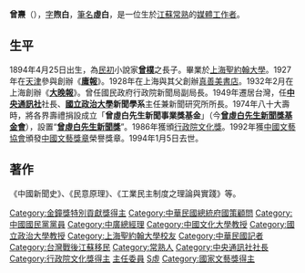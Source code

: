 {{Infobox_person
| name = 曾燾
| image =
| birth_name    = 
| birth_date    =  {{Birth date|1895|04|19}}
| death_date    =  {{Death date and age|1994|01|05|1895|04|19}} 
| nationality = 
{{QING}}（1895-1911）<br />
{{ROC1}}（1911-1928）<br />
{{ROC}}（1928-1994）
| other_names   = 煦白（[[表字|字]]）、虛白（[[筆名|筆名]]）
| occupation = [[傳媒工作者|媒體工作者]]
| home_town = [[江蘇省|江蘇省]][[常熟|常熟]]
| party = {{Kmt|19px}}
| parents = [[曾樸|曾樸]]（父）
| width = 
| now =  
| period = 
| place of birth = 
| signature = [[File:虛白簽名.png|120px]]
| awards = 
* 行政院文化獎（1986年）
* 中國文藝獎章榮譽獎章（1992年）
| educate = 
* [[上海聖約翰大學|上海聖約翰大學]]畢業<br><span style="color: blue;">（1918年）</span>
| past = 
* 天津《[[庸報|庸報]]》特派記者<br><span style="color: blue;">（1927年－1928年）</span>
* 上海[[真善美書店|真善美書店]]協助負責人<br><span style="color: blue;">（1928年－1931年）</span>
* 真善美雜誌主編<br><span style="color: blue;">（1928年－1931年）</span>
* 上海《[[大晚報|大晚報]]》總主筆<br><span style="color: blue;">（1932年－1937年）</span>
* 上海《大晚報》總經理<br><span style="color: blue;">（1932年－1937年）</span>
* （[[國民政府|國民政府]]）[[國民政府軍事委員會|軍事委員會]]第五部國際宣傳處處長<br><span style="color: blue;">（1937年－1938年）</span>
* [[中國國民黨|中國國民黨]]中央政治委員會國防最高會議第五部國際宣傳處處長<br><span style="color: blue;">（1938年－1945年）</span>
* （國民政府）[[行政院|行政院]]新聞局副局長<br><span style="color: blue;">（1947年5月5日－1948年6月30日）</span>
* [[行政院新聞局|行政院新聞局]]副局長<br><span style="color: blue;">（1948年7月1日－1949年1月15日）</span>
* [[中國廣播公司|中國廣播公司]]副總經理<br><span style="color: blue;">（1949年11月－）</span>
* 中國廣播公司代總經理
* 中國國民黨中央改造委員會委員<br><span style="color: blue;">（1950年7月26日－1951年10月9日）</span>
* 中國國民黨中央改造委員會第四組主任<br><span style="color: blue;">（1950年8月5日－1950年10月13日）</span>
* [[中央通訊社|中央通訊社]]社長<br><span style="color: blue;">（1950年10月13日－1954年7月）</span>
*[[國立政治大學|國立政治大學]]新聞研究所所長<br><span style="color: blue;">（1954年7月－?）</span>
* 國立政治大學新聞學系系主任<br><span style="color: blue;">（1955年－?）</span>
* [[國際獅子會|國際獅子會]]中國總會（第一屆）理事長<br><span style="color: blue;">（1955年－）</span>
* [[新聞通訊協會|新聞通訊協會]]理事長<br><span style="color: blue;">（1963年1月21日－?）</span>
* 中央通訊社管理委員會主任委員<br><span style="color: blue;">（1964年－?）</span>
* [[中國新聞學會|中國新聞學會]]會長<br><span style="color: blue;">（1966年－?）</span>
* [[中華文化復興運動推行委員會|中華文化復興運動推行委員會]]委員<br><span style="color: blue;">（1967年－?）</span>
* 中國國民黨中央評議委員<br><span style="color: blue;">（1969年－1994年1月5日）</span>
* [[中國文化大學|中國文化大學]][[三民主義|三民主義]]研究所所長<br><span style="color: blue;">（1977年－?）</span>
* [[中華民國總統府|總統府]]國策顧問<br><span style="color: blue;">（1981年－1994年1月5日）</span>
}}
'''曾燾'''（{{bd|1895年|4月19日|1994年|1月5日|catIdx=Z}}），[[表字|字]]'''煦白'''，[[筆名|筆名]]'''虛白'''，是一位生於[[江蘇|江蘇]][[常熟|常熟]]的[[傳媒工作者|媒體工作者]]。

== 生平 ==
1894年4月25日出生，為[[民初|民初]]小說家'''[[曾樸|曾樸]]'''之長子。畢業於[[上海|上海]][[圣约翰大学_(上海)|聖約翰大學]]。1927年在[[天津|天津]]參與創辦《'''[[庸報|庸報]]'''》。1928年在上海與其父創辦[[真善美書店|真善美書店]]。1932年2月在上海創辦《'''[[大晚報|大晚報]]'''》。曾任國民政府行政院新聞局副局長。1949年遷居台灣，任'''[[中央通訊社|中央通訊社]]'''社長、'''[[國立政治大學|國立政治大學]]新聞學系'''主任兼新聞研究所所長。1974年八十大壽時，將各界壽禮捐設成立「'''曾虛白先生新聞事業獎基金'''」（今'''[[曾虛白先生新聞獎基金會|曾虛白先生新聞獎基金會]]'''），設置“'''[[曾虛白先生新聞獎|曾虛白先生新聞獎]]'''”。1986年獲頒[[行政院文化獎|行政院文化獎]]。1992年獲[[中國文藝協會|中國文藝協會]]頒發[[中國文藝獎章|中國文藝獎章]]榮譽獎章。1994年1月5日去世。

== 著作 ==
《中國新聞史》、《民意原理》、《工業民主制度之理論與實踐》等。
{{中國國民黨中央改造委員會}}
{{金鐘獎特別貢獻獎}}

{{DEFAULTSORT:Z}}
[[Category:金鐘獎特別貢獻獎得主|Category:金鐘獎特別貢獻獎得主]]
[[Category:中華民國總統府國策顧問|Category:中華民國總統府國策顧問]]
[[Category:中國國民黨黨員|Category:中國國民黨黨員]]
[[Category:中廣總經理|Category:中廣總經理]]
[[Category:中國文化大學教授|Category:中國文化大學教授]]
[[Category:國立政治大學教授|Category:國立政治大學教授]]
[[Category:上海聖約翰大學校友|Category:上海聖約翰大學校友]]
[[Category:中華民國記者|Category:中華民國記者]]
[[Category:台灣戰後江蘇移民|Category:台灣戰後江蘇移民]]
[[Category:常熟人|Category:常熟人]]
[[Category:中央通訊社社長|Category:中央通訊社社長]]
[[Category:行政院文化獎得主|Category:行政院文化獎得主]]
[[Category:中央通訊社董事長|主任委員]]
[[Category:曾姓|S虛]]
[[Category:國家文藝獎得主|Category:國家文藝獎得主]]